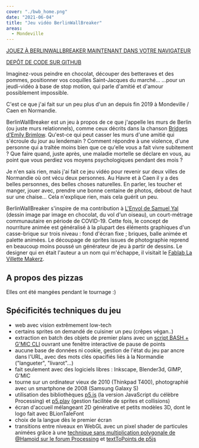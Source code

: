 ```yaml
---
cover: "./bwb_home.png"
date: "2021-06-04"
title: "Jeu vidéo BerlinWallBreaker"
areas:
  - Mondeville 
---
```


[JOUEZ À BERLINWALLBREAKER MAINTENANT DANS VOTRE NAVIGATEUR](https://myselfhimself.github.io/BerlinWallBreaker/)

[DEPÔT DE CODE SUR GITHUB](https://github.com/myselfhimself/BerlinWallBreaker/)

Imaginez-vous peindre en chocolat, découper des betteraves et des pommes, positionner vos coquilles Saint-Jacques du marché...
...pour un jeudi-vidéo à base de stop motion, qui parle d'amitié et d'amour possiblement impossible.

C'est ce que j'ai fait sur un peu plus d'un an depuis fin 2019 à Mondeville / Caen en Normandie.

BerlinWallBreaker est un jeu à propos de ce que j'appelle les murs de Berlin (ou juste murs relationnels), comme ceux décrits dans la chanson [Bridges d'Emily Brimlow](https://www.youtube.com/watch?v=dF_GDww_WnY). Qu'est-ce qui peut casser les murs d'une amitié qui s'écroule du jour au lendemain ? Comment répondre à une violence, d'une personne qui a traîtée moins bien que ce qu'elle vous a fait vivre subitement ? Que faire quand, juste après, une maladie mortelle se déclare en vous, au point que vous perdiez vos moyens psychologiques pendant des mois ?

Je n'en sais rien, mais j'ai fait ce jeu vidéo pour revenir sur deux villes de Normandie où ont vécu deux personnes.
Au Havre et à Caen il y a des belles personnes, des belles choses naturelles. En parler, les toucher et manger, jouer avec, prendre une bonne centaine de photos, debout de haut sur une chaise... Cela n'explique rien, mais cela guérit un peu.

BerlinWallBreaker s'inspire de ma contribution à [L'Envol de Samuel Yal](https://www.samuelyal.com/envol/) (dessin image par image en chocolat, du vol d'un oiseau), un court-métrage communautaire en période de COVID-19. Cette fois, le concept de nourriture animée est généralisé à la plupart des éléments graphiques d'un casse-brique sur trois niveau : fond d'écran fixe ; briques, balle animée et palette animées. 
Le découpage de sprites issues de photographie reprend en beaucoup moins poussé un générateur de jeu à partir de dessins. Le designer qui en était l'auteur a un nom qui m'échappe, il visitait le [Fablab La Villette Makerz](https://villettemakerz.com/fablab-accueil/).

## A propos des pizzas

Elles ont été mangées pendant le tournage :)


## Spécificités techniques du jeu


- web avec vision extrêmement low-tech
- certains sprites on demandé de cuisiner un peu (crêpes végan..)
- extraction en batch des objets de premier plans avec un [script BASH + G'MIC CLI](https://github.com/myselfhimself/BerlinWallBreaker/blob/2de82a149c52694614cbdd3bf1d4ef3ad2805855/sprites/food/gmic_extract_foregrounds.bash) ouvrant une fenêtre interactive de pause de points
- aucune base de données ni cookie, gestion de l'état du jeu par ancre dans l'URL, avec des mots clés opacifiés liés à la Normandie ("langueter", "livarot"...)
- fait seulement avec des logiciels libres : Inkscape, Blender3d, GIMP, G'MIC
- tourne sur un ordinateur vieux de 2010 (Thinkpad T400), photographié avec un smartphone de 2008 (Samsung Galaxy S)
- utilisation des bibliothèques [p5.js](http://www.p5js.org/) (la version JavaScript du célèbre Processing) et [p5.play](http://molleindustria.github.io/p5.play/) (gestion facilitée de sprites et collisions)
- écran d'accueil mélangeant 2D générative et petits modèles 3D, dont le logo fait avec BLionTaleFont
- choix de la langue dès le premier écran
- transitions entre niveaux en WebGL avec un pixel shader de particules animées grâce à une [technique sans multiplication polygonale de @Hamoid sur le forum Processing](https://discourse.processing.org/t/fragment-shader-too-many-uniforms-error/17603/15) et [textToPoints de p5js](https://p5js.org/reference/#/p5.Font/textToPoints)
